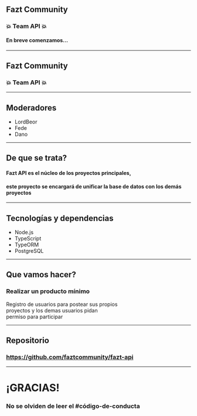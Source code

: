 

## Fazt Community
### :boom: Team API :boom:
#### En breve comenzamos...

---

## Fazt Community
### :boom: Team API :boom:

---
## Moderadores

- LordBeor
- Fede
- Dano

---

## De que se trata?
#### Fazt API es el núcleo de los proyectos principales, 
#### este proyecto se encargará de unificar la base de datos con los demás proyectos

---
## Tecnologías y dependencias

- Node.js
- TypeScript
- TypeORM
- PostgreSQL


---
## Que vamos hacer?

### Realizar un producto mínimo 
Registro de usuarios para postear sus propios  
proyectos y los demas usuarios pidan  
permiso para participar

---
## Repositorio
### https://github.com/faztcommunity/fazt-api

---
# ¡GRACIAS!
### No se olviden de leer el #código-de-conducta
